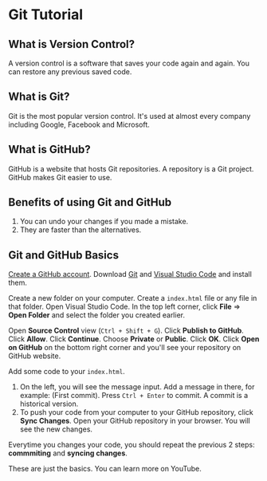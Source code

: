 
<Head
  title='Git Tutorial'
  description="Git is the most popular version control. It's used at almost every company including Google, Facebook and Microsoft."
  keywords='git tutorial, git basics, git'
/>

# Git Tutorial

## What is Version Control?

A version control is a software that saves your code again and again. You can restore any previous saved code.

## What is Git?

Git is the most popular version control. It's used at almost every company including Google, Facebook and Microsoft.

## What is GitHub?

GitHub is a website that hosts Git repositories. A repository is a Git project. GitHub makes Git easier to use.

## Benefits of using Git and GitHub

1. You can undo your changes if you made a mistake.
1. They are faster than the alternatives.

## Git and GitHub Basics

[Create a GitHub account](https://github.com/signup). Download [Git](https://git-scm.com/downloads) and [Visual Studio Code](https://code.visualstudio.com/download) and install them.

Create a new folder on your computer. Create a `index.html` file or any file in that folder. Open Visual Studio Code. In the top left corner, click **File** => **Open Folder** and select the folder you created earlier.

Open **Source Control** view (`Ctrl + Shift + G`). Click **Publish to GitHub**. Click **Allow**. Click **Continue**. Choose **Private** or **Public**. Click **OK**. Click **Open on GitHub** on the bottom right corner and you'll see your repository on GitHub website.

Add some code to your `index.html`.

1. On the left, you will see the message input. Add a message in there, for example: (First commit). Press `Ctrl + Enter` to commit. A commit is a historical version.
1. To push your code from your computer to your GitHub repository, click **Sync Changes**. Open your GitHub repository in your browser. You will see the new changes.

Everytime you changes your code, you should repeat the previous 2 steps: **commmiting** and **syncing changes**.

These are just the basics. You can learn more on YouTube.
